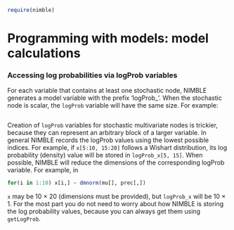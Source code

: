 

```r
require(nimble)
``` 

# Programming with models: model calculations

### Accessing log probabilities via logProb variables {#sec:access-log-prob}

For each variable that contains at least one stochastic node, NIMBLE generates a model variable with the
prefix  'logProb_'.  When the stochastic node is scalar, the
`logProb` variable will have the same size.  For example:

```r
``` 

Creation of `logProb` variables for stochastic multivariate nodes
is trickier, because they can represent an arbitrary block of a larger
variable.  In general NIMBLE records the logProb values using
the lowest possible indices.  For example, if `x[5:10, 15:20]`
follows a Wishart distribution, its log probability (density) value
will be stored in `logProb_x[5, 15]`.  When possible, NIMBLE will
reduce the dimensions of the corresponding logProb variable.  For
example, in

```r
for(i in 1:10) x[i,] ~ dmnorm(mu[], prec[,])
``` 

`x` may be 10 $\times$ 20 (dimensions must be provided), but `logProb_x`
will be 10 $\times$ 1.  For the most part you do not need to worry about
how NIMBLE is storing the log probability values, because you can
always get them using `getLogProb`.  
